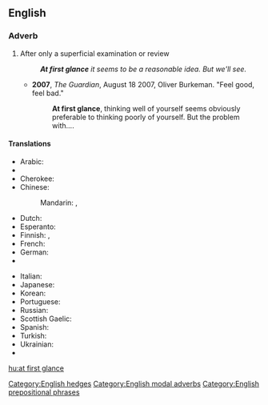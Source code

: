 {{also|at a glance|glance}}
==English==

===Adverb===
{{en-adv|head=[[at]] [[first]] [[glance]]|-}}

# {{context|modal}} After only a superficial examination or review
#: '''''At first glance''' it seems to be a reasonable idea. But we'll see.''
#* '''2007''', ''The Guardian'', August 18 2007, Oliver Burkeman. "Feel good, feel bad."
#*: '''At first glance''', thinking well of yourself seems obviously preferable to thinking poorly of yourself. But the problem with....

====Translations====
{{trans-top|after only a superficial examination or review}}
* Arabic: {{t-|ar|للوهلة الأولى|tr=li-l-wahla al-'uulaa}}
* {{trreq|hy}}
* Cherokee: {{t-|chr|ᎢᎬᏱ ᎠᎪᏩᏛᏗ|tr=igvyi agowadvdi|sc=Cher}}
* Chinese:
*: Mandarin: {{t-|cmn|乍看|tr=zhàkàn|sc=Hani}}, {{t|cmn|看一眼|tr=kàn yīyǎn|sc=Hani}}
* Dutch: {{t-|nl|op het eerste gezicht}}
* Esperanto: {{t|eo|unuavide}}
* Finnish: {{t-|fi|ensisilmäyksellä}}, {{t-|fi|ensinäkemältä}}
* French: {{t+|fr|à première vue}}
* German: {{t-|de|auf den ersten Blick}}
* {{trreq|hi}}
{{trans-mid}}
* Italian: {{t-|it|a prima vista}}
* Japanese: {{t-|ja|一目見ただけで|tr=hitome mita dake-de}}
* Korean: {{t-|ko|일견하여|tr=ilgyeonhayeo|sc=Hang}}
* Portuguese: {{t-|pt|à primeira vista}}
* Russian: {{t+|ru|на первый взгляд|tr=na pérvyj vzgljad}}
* Scottish Gaelic: {{t-|gd|air a' chiad shealladh}}
* Spanish: {{t-|es|a primera vista}}
* Turkish: {{t-|tr|ilk bakışta}}
* Ukrainian: {{t+|uk|на перший погляд|tr=na pérshji pohliad}}
* {{trreq|vi}}
{{trans-bottom}}

[[Category:English hedges]]
[[Category:English modal adverbs]]
[[Category:English prepositional phrases]]

[[hu:at first glance]]